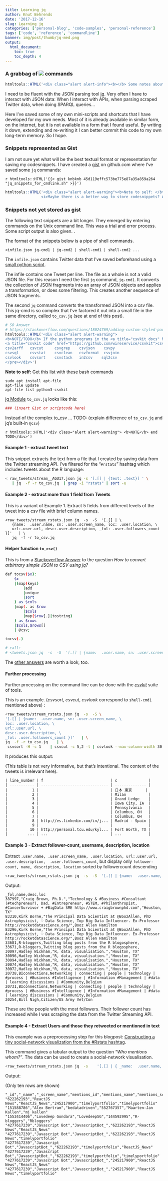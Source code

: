 ```yaml
---
title: Learning jq 
author: Knut Behrends
date: '2017-12-16'
slug: Learning jq
categories: ['personal-blog', 'code-samples', 'personal-reference']
tags: ['code', 'reference', 'commandline']
banner: img/post/thumb/jq-med.png
output:
  html_document:
    toc: true
    toc_depth: 4
---
```


### A grabbag of ![](/img/portfolio/jq-med.png) commands 

```r
htmltools::HTML('<div class="alert alert-info"><b></b> Some notes about learning **jq**, the  lightweight and flexible command-line JSON processor. I&apos;ll extend and improve this blog post in the next months, in Q1/2018. This page is a cheatsheet for my own use; it has not the purpose to teach anyone.</div>')
```



I need to be fluent with the JSON parsing tool [jq](https://stedolan.github.io/jq/).
Very often I have to interact with JSON data: When I interact with APIs,
when parsing scraped Twitter data, when doing SPARQL queries... 


Here I've saved some of my own mini-scripts and shortcuts that I have developed for my own needs. Most of it is already available in similar form, on the internet, but it is not available in a form that I found useful. By writing it down, extending and re-writing it I can better commit this code to my own long-term memory. So I hope.

### Snippets represented as Gist

I am not sure yet what will be the best textual format or representation for saving my codesnippets. I have created a [gist](/post/2018/01/some-gists) on github.com where I've saved some `jq` commands:

`r htmltools::HTML('{{< gist knbknb 45d119effc573be775e87a35a859a264  "jq_snippets_for_cmdline.sh" >}}')`

```r
htmltools::HTML('<div class="alert alert-warning"><b>Note to self: </b>
                <i>Maybe there is a better way to store codesnippets? Also better convert the snippets below to a gist? (But you do not really put script output into a gist...)</i></div>')
```


### Snippets not yet stored as gist

The following text snippets are a bit longer. They emerged by entering commands on the Unix command line. This was a trial and error process. Some script output is also given. .



The format of the snippets below is a pipe of shell commands.

`<infile.json jq-cmd1 | jq-cmd2 | shell-cmd1 | shell-cmd2 ... `

The `infile.json` contains Twitter data that I've saved beforehand using a [small python script](https://gist.github.com/knbknb/f5d393802d44a3f978694468dcff70e6).

The infile contains one Tweet per line. The file as a whole is not a valid JSON file. For this reason I need the first `jq` command, `jq-cmd1`. It converts the collection of JSON fragments into an array of JSON objects and applies a transformation, or does some filtering. This creates another sequence of JSON fragments. 

The second `jq` command converts the transformed JSON into a csv file. This jq-cmd is so complex that I've factored it out into a small file in the same directory, called `to_csv.jq` (see at end of this post).  



```r
# SO Answer 
# https://stackoverflow.com/questions/18024769/adding-custom-styled-paragraphs-in-markdown-cells/36814654#36814654
htmltools::HTML('<div class="alert alert-warning">
<b>NOTE/TODO</b> If the python programs in the <a title="csvkit docs" href="https://csvkit.readthedocs.io">csvkit</a> are installed, you can also use: <pre> < simplefile.json in2csv > csv.out </pre> 
<a title="csvkit code" href="https://github.com/wireservice/csvkit">csvkit (code)</a> is a collection of commandline tools that contains <pre>
csv2arff   csvcut     csvgrep    csvjson    csvpy      
csvsql     csvstat    csvclean   csvformat  csvjoin    
csvlook    csvsort    csvstack   in2csv    sql2csv
</pre></div>')
```

**Note to self:** Get this list with these bash commands
```
sudo apt install apt-file
apt-file update
apt-file list python3-csvkit

```



[jq Module](https://stedolan.github.io/jq/manual/#Modules) `to_csv.jq` looks like this:
```r
### (insert Gist or scriptcode here)
```

Instead of the complex to_csv ...
TODO: (explain difference of `to_csv.jq` and jq's built-in `@csv`)

`r htmltools::HTML('<div class="alert alert-warning">
<b>NOTE</b> end TODO</div>')`

#### Example 1 - extract tweet text

This snippet extracts the text from a file that I created by saving data from the Twitter streaming API. I've filtered for the "`#rstats`" hashtag which includes tweets about the R language:

```bash
< raw_tweets/stream__AGU17.json jq -s '[.[] | {text: .text}] ' \
   | jq  -f -r to_csv.jq  | grep -i "rstats" | sort -u
```


#### Example 2 - extract more than 1 field from Tweets 

This is a variant of Example 1. Extract 5 fields from different levels of the tweet into a csv file with brief column names.


```
<raw_tweets/stream_rstats.json jq  -s  -S  '[.[] | \
   {name:  .user.name, sn: .user.screen_name, loc: .user.location, \
   url:.user.url, desc:.user.description, _fol: .user.followers_count }]'   | \
   jq  -f -r to_csv.jq

```

#### Helper function `to_csv()`

This is from a [Stackoverflow Answer](https://stackoverflow.com/a/44012345/202553) to the question *How to convert arbirtrary simple JSON to CSV using jq?*  

```bash

def tocsv($x):
    $x
    |(map(keys)
        |add
        |unique
        |sort
    ) as $cols
    |map(. as $row
        |$cols
        |map($row[.]|tostring)
    ) as $rows
    |$cols,$rows[]
    | @csv;

tocsv(.)

# call: 
# <tweets.json jq  -s  -S  '[.[] | {name:  .user.name, sn: .user.screen_name, loc: .user.location, url:.user.url, desc:.user.description, _fol: .user.followers_count }]'  | jq  -f -r to_csv.jq

```

The [other answers](https://stackoverflow.com/a/44012345/) are worth a look, too.

#### Further processing

Further processing on the command line can be done with the *[csvkit](http://csvkit.readthedocs.io/en/1.0.2/tricks.html#installation)* suite of tools.

This is an example. (*csvsort*, *csvcut*, *csvlook* correspond to `shell-cmd1` mentioned above) :

```bash
<raw_tweets/stream_rstats.json jq  -s  -S \
'[.[] | {name:  .user.name, sn: .user.screen_name, \
loc: .user.location, \
url:.user.url, \
desc:.user.description, \
_fol: .user.followers_count }]'   | \
jq  -f -r to_csv.jq    | \
 csvsort -H -c 1    | csvcut -c 5,2 -l | csvlook --max-column-width 30 --max-rows 10

```

It produces this output:

(This table is not very informative, but that's intentional. The content of the tweets is irrelevant here).

```
| line_number | f                              | c              |
| ----------- | ------------------------------ | -------------- |
|           1 |                                | 日本 東京      |
|           2 |                                | Milan          |
|           3 |                                | Grand Ledge    |
|           4 |                                | Iowa City, IA  |
|           5 |                                | Pennsylvania   |
|           6 |                                | Columbus, OH   |
|           7 |                                | Columbus, OH   |
|           8 | http://es.linkedin.com/in/j... | Madrid - Spain |
|           9 |                                |                |
|          10 | http://personal.tcu.edu/kyl... | Fort Worth, TX |
|         ... | ...                            | ...            |
```

#### Example 3 - Extract follower-count, username, description, location

Extract `.user.name, .user.screen_name, .user.location, url:.user.url, .user.description,  .user.followers_count`, but display  only `follower-count, name, description, location` sorted by followercount descending

```bash
<raw_tweets/stream_rstats.json jq  -s  -S  '[.[] | {name:  .user.name, sn: .user.screen_name, loc: .user.location, url:.user.url, desc:.user.description, _fol: .user.followers_count }]'   | jq  -f -r to_csv.jq     | csvcut -c 1,4,2,3 | csvsort -c 1 -r  | uniq | more 
```

Output:


```
_fol,name,desc,loc
387997,"Craig Brown, Ph.D.","Technology & #Business #Consultant (#techpreneur), Dad, #Entrepreneur, #STEM, #Philanthropist, #CancerSurvivor + #BigData SME http://www.craigbrownphd.com","Houston, TX"
83310,Kirk Borne,"The Principal Data Scientist at @BoozAllen, PhD Astrophysicist, ♡ Data Science, Top Big Data Influencer. Ex-Professor http://rocketdatascience.org/",Booz Allen Hamilton
83296,Kirk Borne,"The Principal Data Scientist at @BoozAllen, PhD Astrophysicist, ♡ Data Science, Top Big Data Influencer. Ex-Professor http://rocketdatascience.org/",Booz Allen Hamilton
33681,R-bloggers,Twitting blog posts from the R blogosphere,
33671,R-bloggers,Twitting blog posts from the R blogosphere,
30097,Hadley Wickham,"R, data, visualisation.","Houston, TX"
30096,Hadley Wickham,"R, data, visualisation.","Houston, TX"
30094,Hadley Wickham,"R, data, visualisation.","Houston, TX"
30074,Hadley Wickham,"R, data, visualisation.","Houston, TX"
30072,Hadley Wickham,"R, data, visualisation.","Houston, TX"
20738,BIconnections,Networking | connecting | people | technology | #process | #Business #Intelligence | #Information #Management | #data | learning discussions | #Community,Belgium
20731,BIconnections,Networking | connecting | people | technology | #process | #Business #Intelligence | #Information #Management | #data | learning discussions | #Community,Belgium
20254,Bill Nigh,Citizen/US Army Vet/Con
```

These are the people with the most followers. Their follower count has increased while I was  scraping the data from the Twitter Streaming API.

#### Example 4 - Extract Users and those they retweeted or mentioned in text

This example was a preprocessing step for this blogpost: [Constructing a tiny social-network visualization from the #Rstats hashtag](http://127.0.0.1:4321/post/2018/01/constructing-a-tiny-social-network-visualization-from-the-rstats-hashtag/).

This command gives a tabular output to the question *"Who mentions whom?"*. The data can be used to create a social-network visualisation.

```bash
<raw_tweets/stream_rstats.json jq  -s    '[.[] | { _name:  .user.name, _screen_name: .user.screen_name, _id:.user.id, mentions_id: .entities.user_mentions[].id, mentions_name: .entities.user_mentions[].name, mentions_screen_name: .entities.user_mentions[].screen_name}]' | jq -f -r to_csv.jq |  grep -P  '^"' | head
```

Output:

(Only ten rows are shown)

```
"_id","_name","_screen_name","mentions_id","mentions_name","mentions_screen_name"
"622262193","ReactJS News","ReactJS_News","245217900","timelyportfolio","timelyportfolio"
"151588786","Alex Bertram","bedatadriven","552767357","Maarten-Jan Kallen","mj_kallen"
"1553414406","Lovedeep Gondara","LovedeepSG","144592995","R-bloggers","Rbloggers"
"4277617239","Javascript Bot","JavascriptBot_","622262193","ReactJS News","ReactJS_News"
"4277617239","Javascript Bot","JavascriptBot_","622262193","ReactJS News","timelyportfolio"
"4277617239","Javascript Bot","JavascriptBot_","622262193","timelyportfolio","ReactJS_News"
"4277617239","Javascript Bot","JavascriptBot_","622262193","timelyportfolio","timelyportfolio"
"4277617239","Javascript Bot","JavascriptBot_","245217900","ReactJS News","ReactJS_News"
"4277617239","Javascript Bot","JavascriptBot_","245217900","ReactJS News","timelyportfolio"

```

